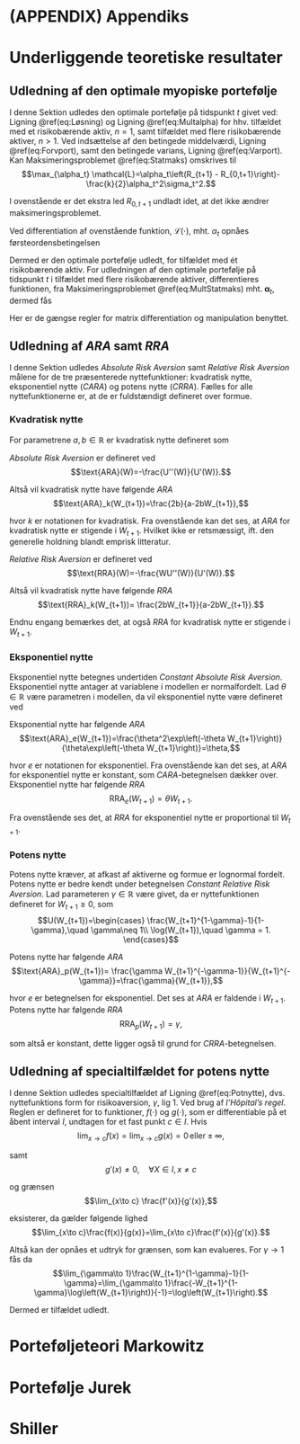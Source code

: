 # (APPENDIX) Appendiks {-} 

\part{Appendiks}

# Underliggende teoretiske resultater

## Udledning af den optimale myopiske portefølje {#udlmyo}
I denne Sektion udledes den optimale portefølje på tidspunkt $t$ givet ved: Ligning \@ref(eq:Løsning) og Ligning \@ref(eq:Multalpha) for hhv. tilfældet med et risikobærende aktiv, $n=1$, samt tilfældet med flere risikobærende aktiver, $n>1$. Ved indsættelse af den betingede middelværdi, Ligning \@ref(eq:Forvport), samt den betingede varians, Ligning \@ref(eq:Varport). Kan Maksimeringsproblemet \@ref(eq:Statmaks) omskrives til
$$\max_{\alpha_t} \mathcal{L}=\alpha_t\left(R_{t+1} - R_{0,t+1}\right)-\frac{k}{2}\alpha_t^2\sigma_t^2.$$

I ovenstående er det ekstra led $R_{0,t+1}$ undladt idet, at det ikke ændrer maksimeringsproblemet.

Ved differentiation af ovenstående funktion, $\mathcal{L}(\cdot)$, mht. $\alpha_t$ opnåes førsteordensbetingelsen
\begin{align*}
\frac{\partial \mathcal{L}}{\partial \alpha_t} &= \mathbb{E}_t(R_{t+1}) - R_{0,t+1} - \frac{k}{2}2\alpha\sigma_t^2=0\\
&\Updownarrow\\
\alpha&=\frac{\mathbb{E}_t\left(R_{t+1}\right)-R_{0,t+1}}{k\sigma_t^2}.
\end{align*}

Dermed er den optimale portefølje udledt, for tilfældet med ét risikobærende aktiv. For udledningen af den optimale portefølje på tidspunkt $t$ i tilfældet med flere risikobærende aktiver, differentieres funktionen, fra Maksimeringsproblemet \@ref(eq:MultStatmaks) mht. $\bm{\alpha}_t$, dermed fås
\begin{align*}
\frac{\partial \mathcal{L}}{\partial \bm{\alpha}_t} &= (\mathbb{E}_t(\bm{R}_{t+1})- R_{0,t+1}\bm{\ell}) - \frac{k}{2}2\bm{\Sigma_t}\bm{\alpha}_t = 0\\
&\Updownarrow\\
\bm{\alpha}_t&=\frac{1}{k}\bm{\Sigma}_t^{-1}(\mathbb{E}_t(\bm{R}_{t+1})-R_{0,t+1}\bm{\ell}).
\end{align*}

Her er de gængse regler for matrix differentiation og manipulation benyttet. 

## Udledning af *ARA* samt *RRA*
I denne Sektion udledes *Absolute Risk Aversion* samt *Relative Risk Aversion* målene for de tre præsenterede nyttefunktioner: kvadratisk nytte, eksponentiel nytte (*CARA*) og potens nytte (*CRRA*). Fælles for alle nyttefunktionerne er, at de er fuldstændigt defineret over formue.

### Kvadratisk nytte
For parametrene $a,b\in\mathbb{R}$ er kvadratisk nytte defineret som
\begin{equation*}
U(W_{t+1})=aW_{t+1}-bW_{t+1}^2.
\end{equation*}

*Absolute Risk Aversion* er defineret ved
$$\text{ARA}(W)=-\frac{U''(W)}{U'(W)}.$$

Altså vil kvadratisk nytte have følgende *ARA*
$$\text{ARA}_k(W_{t+1})=\frac{2b}{a-2bW_{t+1}},$$

hvor $k$ er notationen for kvadratisk. Fra ovenstående kan det ses, at *ARA* for kvadratisk nytte er stigende i $W_{t+1}$. Hvilket ikke er retsmæssigt, ift. den generelle holdning blandt emprisk litteratur. 

*Relative Risk Aversion* er defineret ved
$$\text{RRA}(W)=-\frac{WU''(W)}{U'(W)}.$$

Altså vil kvadratisk nytte have følgende *RRA*
$$\text{RRA}_k(W_{t+1})= \frac{2bW_{t+1}}{a-2bW_{t+1}}.$$

Endnu engang bemærkes det, at også *RRA* for kvadratisk nytte er stigende i $W_{t+1}$. 

### Eksponentiel nytte
Eksponentiel nytte betegnes undertiden *Constant Absolute Risk Aversion*. Eksponentiel nytte antager at variablene i modellen er normalfordelt. Lad $\theta\in\mathbb{R}$ være parametren i modellen, da vil eksponentiel nytte være defineret ved
\begin{equation*}
U(W_{t+1})=-\exp\left(-\theta W_{t+1}\right).
\end{equation*}

Eksponential nytte har følgende *ARA*
$$\text{ARA}_e(W_{t+1})=\frac{\theta^2\exp\left(-\theta W_{t+1}\right)}{\theta\exp\left(-\theta W_{t+1}\right)}=\theta,$$

hvor $e$ er notationen for eksponentiel. Fra ovenstående kan det ses, at *ARA* for eksponentiel nytte er konstant, som *CARA*-betegnelsen dækker over. Eksponentiel nytte har følgende *RRA*
$$\text{RRA}_e(W_{t+1})= \theta W_{t+1}.$$

Fra ovenstående ses det, at *RRA* for eksponentiel nytte er proportional til $W_{t+1}$.

### Potens nytte
Potens nytte kræver, at afkast af aktiverne og formue er lognormal fordelt. Potens nytte er bedre kendt under betegnelsen *Constant Relative Risk Aversion*. Lad parameteren $\gamma\in\mathbb{R}$ være givet, da er nyttefunktionen defineret for $W_{t+1}\geq 0$, som
$$U(W_{t+1})=\begin{cases} \frac{W_{t+1}^{1-\gamma}-1}{1-\gamma},\quad \gamma\neq 1\\
\log(W_{t+1}),\quad \gamma = 1. \end{cases}$$

Potens nytte har følgende *ARA*
$$\text{ARA}_p(W_{t+1})= \frac{\gamma W_{t+1}^{-\gamma-1}}{W_{t+1}^{-\gamma}}=\frac{\gamma}{W_{t+1}},$$

hvor $e$ er betegnelsen for eksponentiel. Det ses at *ARA* er faldende i $W_{t+1}$. Potens nytte har følgende *RRA*
$$\text{RRA}_p(W_{t+1})= \gamma,$$

som altså er konstant, dette ligger også til grund for *CRRA*-betegnelsen.

## Udledning af specialtilfældet for potens nytte
I denne Sektion udledes specialtilfældet af Ligning \@ref(eq:Potnytte), dvs. nyttefunktions form for risikoaversion, $\gamma$, lig $1$. Ved brug af *l'Hôpital's regel*. Reglen er defineret for to funktioner, $f(\cdot)$ og $g(\cdot)$, som er differentiable på et åbent interval $I$, undtagen for et fast punkt $c\in I$. Hvis
$$\lim_{x\to c} f(x)=\lim_{x\to c}g(x)=0\,\text{eller} \pm \infty,$$

samt
$$g'(x)\neq 0,\quad \forall X\in I,\,x\neq c$$

og grænsen
$$\lim_{x\to c} \frac{f'(x)}{g'(x)},$$

eksisterer, da gælder følgende lighed
$$\lim_{x\to c}\frac{f(x)}{g(x)}=\lim_{x\to c}\frac{f'(x)}{g'(x)}.$$

Altså kan der opnåes et udtryk for grænsen, som kan evalueres. For $\gamma\rightarrow 1$ fås da
$$\lim_{\gamma\to 1}\frac{W_{t+1}^{1-\gamma}-1}{1-\gamma}=\lim_{\gamma\to 1}\frac{-W_{t+1}^{1-\gamma}\log\left(W_{t+1}\right)}{-1}=\log\left(W_{t+1}\right).$$

Dermed er tilfældet udledt.

# Porteføljeteori Markowitz

# Portefølje Jurek

# Shiller